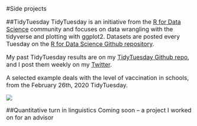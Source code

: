 <font size = 3>

#Side projects

##TidyTuesday
TidyTuesday is an initiative from the [R for Data Science](https://r4ds.had.co.nz) community and focuses on data wrangling with the tidyverse and plotting with ggplot2. Datasets are posted every Tuesday on the [R for Data Science Github repository](https://github.com/rfordatascience/tidytuesday).

My past TidyTuesday results are on my [TidyTuesday Github repo](https://github.com/kyla-mcconnell/tidy-tuesday), and I post them weekly on my [Twitter](https://twitter.com/McconnellKyla).

A selected example deals with the level of vaccination in schools, from the February 26th, 2020 TidyTuesday.

![](img_side_projects/TidyTues_ex.png)

##Quantitative turn in linguistics
Coming soon -- a project I worked on for an advisor



</font>